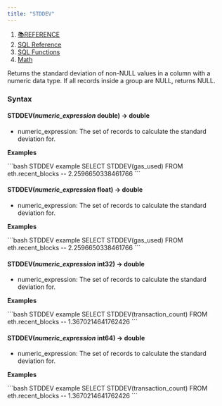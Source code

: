 ```yaml
---
title: "STDDEV"
---
```


1. [📚REFERENCE](/reference)
2. [SQL Reference](/reference/sql-reference)
3. [SQL Functions](/reference/sql-reference/all-functions)
4. [Math](/reference/sql-reference/all-functions/math)

Returns the standard deviation of non-NULL values in a column with a numeric data type. If all records inside a group are NULL, returns NULL.

### Syntax

#### STDDEV(*numeric\_expression* double) → double

* numeric\_expression: The set of records to calculate the standard deviation for.

**Examples**

<CodeGroup>
  ```bash STDDEV example
  SELECT STDDEV(gas_used) 
  FROM eth.recent_blocks
  -- 2.2596650338461766
  ```
</CodeGroup>

#### STDDEV(*numeric\_expression* float) → double

* numeric\_expression: The set of records to calculate the standard deviation for.

**Examples**

<CodeGroup>
  ```bash STDDEV example
  SELECT STDDEV(gas_used) 
  FROM eth.recent_blocks
  -- 2.2596650338461766
  ```
</CodeGroup>

#### STDDEV(*numeric\_expression* int32) → double

* numeric\_expression: The set of records to calculate the standard deviation for.

**Examples**

<CodeGroup>
  ```bash STDDEV example
  SELECT STDDEV(transaction_count) 
  FROM eth.recent_blocks
  -- 1.3670214641762426
  ```
</CodeGroup>

#### STDDEV(*numeric\_expression* int64) → double

* numeric\_expression: The set of records to calculate the standard deviation for.

**Examples**

<CodeGroup>
  ```bash STDDEV example
  SELECT STDDEV(transaction_count) 
  FROM eth.recent_blocks
  -- 1.3670214641762426
  ```
</CodeGroup>
